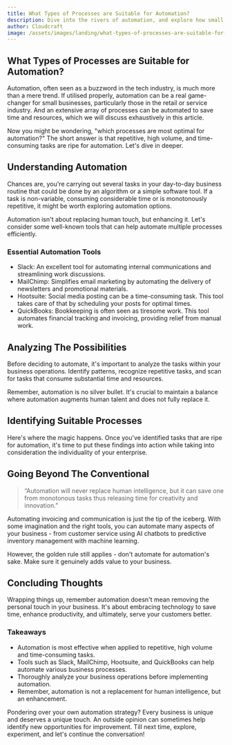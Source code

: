 ```yaml
---
title: What Types of Processes are Suitable for Automation?
description: Dive into the rivers of automation, and explore how small businesses in the retail or service industry can harness this powerful tool.
author: Cloudcraft
image: /assets/images/landing/what-types-of-processes-are-suitable-for-automation.jpg
---
```


## What Types of Processes are Suitable for Automation?

Automation, often seen as a buzzword in the tech industry, is much more than a mere trend. If utilised properly, automation can be a real game-changer for small businesses, particularly those in the retail or service industry. And an extensive array of processes can be automated to save time and resources, which we will discuss exhaustively in this article.

Now you might be wondering, "which processes are most optimal for automation?" The short answer is that repetitive, high volume, and time-consuming tasks are ripe for automation. Let's dive in deeper.

<ServicesBlurb />

## Understanding Automation 

Chances are, you're carrying out several tasks in your day-to-day business routine that could be done by an algorithm or a simple software tool. If a task is non-variable, consuming considerable time or is monotonously repetitive, it might be worth exploring automation options. 

Automation isn't about replacing human touch, but enhancing it. Let's consider some well-known tools that can help automate multiple processes efficiently.

### Essential Automation Tools 

- Slack: An excellent tool for automating internal communications and streamlining work discussions. 
- MailChimp: Simplifies email marketing by automating the delivery of newsletters and promotional materials.
- Hootsuite: Social media posting can be a time-consuming task. This tool takes care of that by scheduling your posts for optimal times.
- QuickBooks: Bookkeeping is often seen as tiresome work. This tool automates financial tracking and invoicing, providing relief from manual work.

## Analyzing The Possibilities

Before deciding to automate, it's important to analyze the tasks within your business operations. Identify patterns, recognize repetitive tasks, and scan for tasks that consume substantial time and resources.

Remember, automation is no silver bullet. It's crucial to maintain a balance where automation augments human talent and does not fully replace it. 

## Identifying Suitable Processes

Here's where the magic happens. Once you've identified tasks that are ripe for automation, it's time to put these findings into action while taking into consideration the individuality of your enterprise.

<GetStartedBlurb />

## Going Beyond The Conventional

<blockquote>“Automation will never replace human intelligence, but it can save one from monotonous tasks thus releasing time for creativity and innovation.”</blockquote>

Automating invoicing and communication is just the tip of the iceberg. With some imagination and the right tools, you can automate many aspects of your business - from customer service using AI chatbots to predictive inventory management with machine learning.

However, the golden rule still applies - don't automate for automation's sake. Make sure it genuinely adds value to your business.

## Concluding Thoughts 

Wrapping things up, remember automation doesn't mean removing the personal touch in your business. It's about embracing technology to save time, enhance productivity, and ultimately, serve your customers better.

### Takeaways 

 * Automation is most effective when applied to repetitive, high volume and time-consuming tasks.
 * Tools such as Slack, MailChimp, Hootsuite, and QuickBooks can help automate various business processes.
 * Thoroughly analyze your business operations before implementing automation.
 * Remember, automation is not a replacement for human intelligence, but an enhancement. 

Pondering over your own automation strategy? Every business is unique and deserves a unique touch. An outside opinion can sometimes help identify new opportunities for improvement. Till next time, explore, experiment, and let's continue the conversation!
